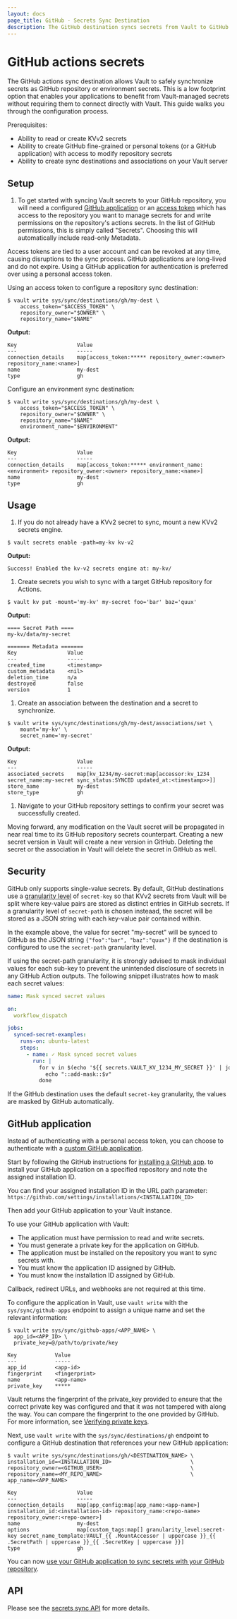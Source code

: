 ```yaml
---
layout: docs
page_title: GitHub - Secrets Sync Destination
description: The GitHub destination syncs secrets from Vault to GitHub.
---
```


# GitHub actions secrets

The GitHub actions sync destination allows Vault to safely synchronize secrets as GitHub repository or environment secrets.
This is a low footprint option that enables your applications to benefit from Vault-managed secrets without requiring them
to connect directly with Vault. This guide walks you through the configuration process.

Prerequisites:
* Ability to read or create KVv2 secrets
* Ability to create GitHub fine-grained or personal tokens (or a GitHub application) with access to modify repository secrets
* Ability to create sync destinations and associations on your Vault server

## Setup

1. To get started with syncing Vault secrets to your GitHub repository, you will need a configured [GitHub application](#github-application) or an
  [access token](https://docs.github.com/en/authentication/keeping-your-account-and-data-secure/managing-your-personal-access-tokens)
  which has access to the repository you want to manage secrets for and write permissions on the repository's actions secrets.
  In the list of GitHub permissions, this is simply called "Secrets". Choosing this will automatically include read-only Metadata.

<Warning title="Pitfalls of using an access token">
  Access tokens are tied to a user account and can be revoked at any time, causing disruptions to the sync process.
  GitHub applications are long-lived and do not expire. Using a GitHub application for authentication is preferred over using a personal access token.
</Warning>


Using an access token to configure a repository sync destination:

  ```shell-session
  $ vault write sys/sync/destinations/gh/my-dest \
      access_token="$ACCESS_TOKEN" \
      repository_owner="$OWNER" \
      repository_name="$NAME"
  ```

  **Output:**

  <CodeBlockConfig hideClipboard>

  ```plaintext
  Key                   Value
  ---                   -----
  connection_details    map[access_token:***** repository_owner:<owner> repository_name:<name>]
  name                  my-dest
  type                  gh
  ```

  </CodeBlockConfig>

  Configure an environment sync destination:

  ```shell-session
  $ vault write sys/sync/destinations/gh/my-dest \
      access_token="$ACCESS_TOKEN" \
      repository_owner="$OWNER" \
      repository_name="$NAME"
      environment_name="$ENVIRONMENT"
  ```

  **Output:**

  <CodeBlockConfig hideClipboard>

  ```plaintext
  Key                   Value
  ---                   -----
  connection_details    map[access_token:***** environment_name:<environment> repository_owner:<owner> repository_name:<name>]
  name                  my-dest
  type                  gh
  ```

  </CodeBlockConfig>

## Usage

1. If you do not already have a KVv2 secret to sync, mount a new KVv2 secrets engine.

  ```shell-session
  $ vault secrets enable -path=my-kv kv-v2
  ```

  **Output:**

  <CodeBlockConfig hideClipboard>

  ```
  Success! Enabled the kv-v2 secrets engine at: my-kv/
  ```

  </CodeBlockConfig>

1. Create secrets you wish to sync with a target GitHub repository for Actions.

  ```shell-session
  $ vault kv put -mount='my-kv' my-secret foo='bar' baz='quux'
  ```

  **Output:**

  <CodeBlockConfig hideClipboard>

  ```plaintext
  ==== Secret Path ====
  my-kv/data/my-secret

  ======= Metadata =======
  Key                Value
  ---                -----
  created_time       <timestamp>
  custom_metadata    <nil>
  deletion_time      n/a
  destroyed          false
  version            1
  ```

  </CodeBlockConfig>

1. Create an association between the destination and a secret to synchronize.

  ```shell-session
  $ vault write sys/sync/destinations/gh/my-dest/associations/set \
      mount='my-kv' \
      secret_name='my-secret'
  ```

  **Output:**

  <CodeBlockConfig hideClipboard>

  ```plaintext
  Key                   Value
  ---                   -----
  associated_secrets    map[kv_1234/my-secret:map[accessor:kv_1234 secret_name:my-secret sync_status:SYNCED updated_at:<timestamp>>]]
  store_name            my-dest
  store_type            gh
  ```

  </CodeBlockConfig>

1. Navigate to your GitHub repository settings to confirm your secret was successfully created.

Moving forward, any modification on the Vault secret will be propagated in near real time to its GitHub repository secrets
counterpart. Creating a new secret version in Vault will create a new version in GitHub. Deleting the secret
or the association in Vault will delete the secret in GitHub as well.

## Security

<Note>

GitHub only supports single-value secrets. By default, GitHub destinations use a
[granularity level](/vault/docs/sync#granularity) of `secret-key` so that KVv2 secrets from Vault will be split
where key-value pairs are stored as distinct entries in GitHub secrets. If a granularity level of `secret-path` is
chosen insteaad, the secret will be stored as a JSON string with each key-value pair contained within.

In the example above, the value for secret "my-secret" will be synced to GitHub as the JSON string
`{"foo":"bar", "baz":"quux"}` if the destination is configured to use the `secret-path` granularity level.

</Note>

If using the secret-path granularity, it is strongly advised to mask individual values for each sub-key to prevent the
unintended disclosure of secrets in any GitHub Action outputs. The following snippet illustrates how to mask each secret values:

  ```yaml
  name: Mask synced secret values

  on:
    workflow_dispatch

  jobs:
    synced-secret-examples:
      runs-on: ubuntu-latest
      steps:
        - name: ✓ Mask synced secret values
          run: |
            for v in $(echo '${{ secrets.VAULT_KV_1234_MY_SECRET }}' | jq -r '.[]'); do
              echo "::add-mask::$v"
            done
  ```

If the GitHub destination uses the default `secret-key` granularity, the values are masked by GitHub automatically.

## GitHub application

Instead of authenticating with a personal access token, you can choose to
authenticate with a
[custom GitHub application](https://docs.github.com/en/apps/creating-github-apps/registering-a-github-app/registering-a-github-app).

Start by following the GitHub instructions for
[installing a GitHub app](https://docs.github.com/en/apps/using-github-apps/installing-your-own-github-app).
to install your GitHub application on a specified repository and note the
assigned installation ID.

<Tip title="Your installation ID is in the app URL">

  You can find your assigned installation ID in the URL path parameter:
  `https://github.com/settings/installations/<INSTALLATION_ID>`

</Tip>

Then add your GitHub application to your Vault instance.

To use your GitHub application with Vault:

- The application must have permission to read and write secrets.
- You must generate a private key for the application on GitHub.
- The application must be installed on the repository you want to sync secrets with.
- You must know the application ID assigned by GitHub.
- You must know the installation ID assigned by GitHub.

Callback, redirect URLs, and webhooks are not required at this time.

To configure the application in Vault, use `vault write` with the
`sys/sync/github-apps` endpoint to assign a unique name and set the relevant
information:

<CodeBlockConfig hideClipboard>

```shell-session
$ vault write sys/sync/github-apps/<APP_NAME> \
  app_id=<APP_ID> \
  private_key=@/path/to/private/key

Key            Value
---            -----
app_id         <app-id>
fingerprint    <fingerprint>
name           <app-name>
private_key    *****
```
</CodeBlockConfig>

<Tip title="Fingerprint verification">

Vault returns the fingerprint of the private_key provided to ensure that the
correct private key was configured and that it was not tampered with along the way.
You can compare the fingerprint to the one provided by GitHub.
For more information, see [Verifying private keys](https://docs.github.com/en/apps/creating-github-apps/authenticating-with-a-github-app/managing-private-keys-for-github-apps#verifying-private-keys).

</Tip>


Next, use `vault write` with the `sys/sync/destinations/gh` endpoint to
configure a GitHub destination that references your new GitHub application:

<CodeBlockConfig hideClipboard>

```shell-session
$ vault write sys/sync/destinations/gh/<DESTINATION_NAME> \
installation_id=<INSTALLATION_ID>                         \
repository_owner=<GITHUB_USER>                            \
repository_name=<MY_REPO_NAME>                            \
app_name=<APP_NAME>

Key                   Value
---                   -----
connection_details    map[app_config:map[app_name:<app-name>] installation_id:<installation-id> repository_name:<repo-name> repository_owner:<repo-owner>]
name                  my-dest
options               map[custom_tags:map[] granularity_level:secret-key secret_name_template:VAULT_{{ .MountAccessor | uppercase }}_{{ .SecretPath | uppercase }}_{{ .SecretKey | uppercase }}]
type                  gh
```
</CodeBlockConfig>

You can now [use your GitHub application to sync secrets with your GitHub repository](#usage).

## API

Please see the [secrets sync API](/vault/api-docs/system/secrets-sync) for more details.
